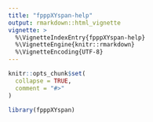 ```yaml
---
title: "fpppXYspan-help"
output: rmarkdown::html_vignette
vignette: >
  %\VignetteIndexEntry{fpppXYspan-help}
  %\VignetteEngine{knitr::rmarkdown}
  %\VignetteEncoding{UTF-8}
---
```


```r
knitr::opts_chunk$set(
  collapse = TRUE,
  comment = "#>"
)
```

```r
library(fpppXYspan)
```
